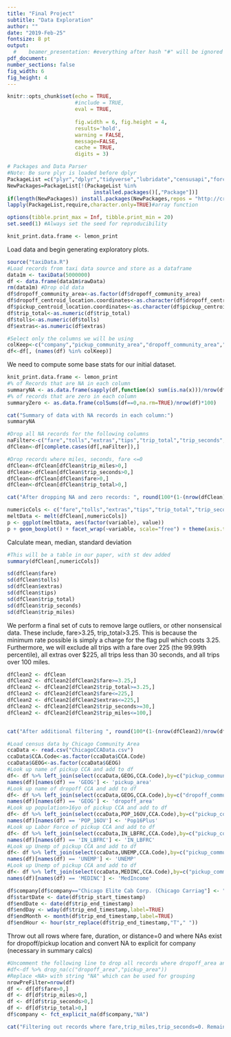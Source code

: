 ```yaml
---
title: "Final Project"
subtitle: "Data Exploration"
author: ""
date: "2019-Feb-25"
fontsize: 8 pt
output:
  #    beamer_presentation: #everything after hash "#" will be ignored 
pdf_document:
number_sections: false
fig_width: 6
fig_height: 4
---
```

  
```r
knitr::opts_chunk$set(echo = TRUE, 
                      #include = TRUE, 
                      eval = TRUE, 
                      
                      fig.width = 6, fig.height = 4,
                      results='hold',
                      warning = FALSE,
                      message=FALSE,
                      cache = TRUE,
                      digits = 3) 
```

```r
# Packages and Data Parser
#Note: Be sure plyr is loaded before dplyr
PackageList =c("plyr","dplyr","tidyverse","lubridate","censusapi","forcats","lemon","reshape","ggplot2")
NewPackages=PackageList[!(PackageList %in% 
                            installed.packages()[,"Package"])]
if(length(NewPackages)) install.packages(NewPackages,repos = "http://cran.us.r-project.org")
lapply(PackageList,require,character.only=TRUE)#array function

options(tibble.print_max = Inf, tibble.print_min = 20) 
set.seed(1) #Always set the seed for reproducibility

knit_print.data.frame <- lemon_print
```

Load data and begin generating exploratory plots.

```r
source("taxiData.R")
#Load records from taxi data source and store as a dataframe
data1m <- taxiData(5000000)
df <- data.frame(data1m$rawData)
rm(data1m) #Drop old data
df$dropoff_community_area<-as.factor(df$dropoff_community_area)
df$dropoff_centroid_location.coordinates<-as.character(df$dropoff_centroid_location.coordinates)
df$pickup_centroid_location.coordinates<-as.character(df$pickup_centroid_location.coordinates)
df$trip_total<-as.numeric(df$trip_total)
df$tolls<-as.numeric(df$tolls)
df$extras<-as.numeric(df$extras)

#Select only the columns we will be using
colKeep<-c("company","pickup_community_area","dropoff_community_area","fare","tolls","extras","tips","payment_type","taxi_id","trip_miles","trip_seconds","trip_end_timestamp","trip_start_timestamp","trip_total","pickup_census_tract","dropoff_census_tract")
df<-df[, (names(df) %in% colKeep)]
```
We need to compute some base stats for our initial dataset. 

```r

knit_print.data.frame <- lemon_print
#% of Records that are NA in each column
summaryNA <- as.data.frame(sapply(df,function(x) sum(is.na(x)))/nrow(df)*100)
#% of records that are zero in each column
summaryZero <- as.data.frame(colSums(df==0,na.rm=TRUE)/nrow(df)*100)

cat("Summary of data with NA records in each column:")
summaryNA

#Drop all NA records for the following columns
naFilter<-c("fare","tolls","extras","tips","trip_total","trip_seconds","trip_miles","trip_end_timestamp","dropoff_community_area","pickup_community_area")
dfClean<-df[complete.cases(df[,naFilter]),]

#Drop records where miles, seconds, fare <=0
dfClean<-dfClean[dfClean$trip_miles>0,]
dfClean<-dfClean[dfClean$trip_seconds>0,]
dfClean<-dfClean[dfClean$fare>0,]
dfClean<-dfClean[dfClean$trip_total>0,]

cat("After dropping NA and zero records: ", round(100*(1-(nrow(dfClean)/nrow(df))),1),"% of records dropped")
```

```r
numericCols <- c("fare","tolls","extras","tips","trip_total","trip_seconds","trip_miles")
meltData <- melt(dfClean[,numericCols])
p <- ggplot(meltData, aes(factor(variable), value)) 
p + geom_boxplot() + facet_wrap(~variable, scale="free") + theme(axis.title=element_text(size=14,face="bold"))
```

Calculate mean, median, standard deviation
```r
#This will be a table in our paper, with st dev added
summary(dfClean[,numericCols])

sd(dfClean$fare)
sd(dfClean$tolls)
sd(dfClean$extras)
sd(dfClean$tips)
sd(dfClean$trip_total)
sd(dfClean$trip_seconds)
sd(dfClean$trip_miles)
```
We perform a final set of cuts to remove large outliers, or other nonsensical data. These include, fare>3.25, trip_total>3.25. This is because the minimum rate possible is simply a charge for the flag pull which costs 3.25. Furthermore, we will exclude all trips with a fare over 225 (the 99.99th percentile), all extras over $225, all trips less than 30 seconds, and all trips over 100 miles.

```r
dfClean2 <- dfClean
dfClean2 <- dfClean2[dfClean2$fare>=3.25,]
dfClean2 <- dfClean2[dfClean2$trip_total>=3.25,]
dfClean2 <- dfClean2[dfClean2$fare<=225,]
dfClean2 <- dfClean2[dfClean2$extras<=225,]
dfClean2 <- dfClean2[dfClean2$trip_seconds>=30,]
dfClean2 <- dfClean2[dfClean2$trip_miles<=100,]


cat("After additional filtering ", round(100*(1-(nrow(dfClean2)/nrow(df))),1),"% of all records have been dropped")

```


```r
#Load census data by Chicago Community Area
ccaData <- read.csv("ChicagoCCAData.csv")
ccaData$CCA.Code<-as.factor(ccaData$CCA.Code)
ccaData$GEOG<-as.factor(ccaData$GEOG)
#Look up name of pickup CCA and add to df
df<- df %>% left_join(select(ccaData,GEOG,CCA.Code),by=c("pickup_community_area"="CCA.Code"))
names(df)[names(df) == 'GEOG'] <- 'pickup_area'
#Look up name of dropoff CCA and add to df
df<- df %>% left_join(select(ccaData,GEOG,CCA.Code),by=c("dropoff_community_area"="CCA.Code"))
names(df)[names(df) == 'GEOG'] <- 'dropoff_area'
#Look up population>16yo of pickup CCA and add to df
df<- df %>% left_join(select(ccaData,POP_16OV,CCA.Code),by=c("pickup_community_area"="CCA.Code"))
names(df)[names(df) == 'POP_16OV'] <- 'Pop16Plus'
#Look up Labor Force of pickup CCA and add to df
df<- df %>% left_join(select(ccaData,IN_LBFRC,CCA.Code),by=c("pickup_community_area"="CCA.Code"))
names(df)[names(df) == 'IN_LBFRC'] <- 'IN_LBFRC'
#Look up Unemp of pickup CCA and add to df
df<- df %>% left_join(select(ccaData,UNEMP,CCA.Code),by=c("pickup_community_area"="CCA.Code"))
names(df)[names(df) == 'UNEMP'] <- 'UNEMP'
#Look up Unemp of pickup CCA and add to df
df<- df %>% left_join(select(ccaData,MEDINC,CCA.Code),by=c("pickup_community_area"="CCA.Code"))
names(df)[names(df) == 'MEDINC'] <- 'MedIncome'
```

```r
df$company[df$company=="Chicago Elite Cab Corp. (Chicago Carriag"] <- "Chicago Elite Cab Corp."
df$startDate <- date(df$trip_start_timestamp)
df$endDate <- date(df$trip_end_timestamp)
df$endDay <- wday(df$trip_end_timestamp,label=TRUE)
df$endMonth <- month(df$trip_end_timestamp,label=TRUE)
df$endHour <- hour(str_replace(df$trip_end_timestamp,"T"," "))
```

Throw out all rows where fare, duration, or distance=0 and where NAs exist for dropoff/pickup location and convert NA to explicit for company (necessary in summary calcs)

```r
#Uncomment the following line to drop all records where dropoff_area and pickup_area NA
#df<-df %>% drop_na(c("dropoff_area","pickup_area"))
#Replace <NA> with string "NA" which can be used for grouping
nrowPreFilter=nrow(df)
df <- df[df$fare>0,]
df <- df[df$trip_miles>0,]
df <- df[df$trip_seconds>0,]
df <- df[df$trip_total>0,]
df$company <- fct_explicit_na(df$company,"NA")

cat("Filtering out records where fare,trip_miles,trip_seconds=0. Remaining records: ", round(100*nrow(df)/nrowPreFilter,1),"% of data. Leaves ", nrow(df)," total records.")
```

